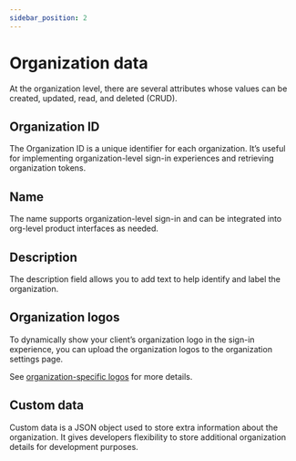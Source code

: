 ```yaml
---
sidebar_position: 2
---
```


# Organization data

At the organization level, there are several attributes whose values can be created, updated, read, and deleted (CRUD).

## Organization ID

The Organization ID is a unique identifier for each organization. It’s useful for implementing organization-level sign-in experiences and retrieving organization tokens.

## Name

The name supports organization-level sign-in and can be integrated into org-level product interfaces as needed.

## Description

The description field allows you to add text to help identify and label the organization.

## Organization logos

To dynamically show your client’s organization logo in the sign-in experience, you can upload the organization logos to the organization settings page.

See [organization-specific logos](/customization/match-your-brand/#organization-specific-logos) for more details.

## Custom data

Custom data is a JSON object used to store extra information about the organization. It gives developers flexibility to store additional organization details for development purposes.

